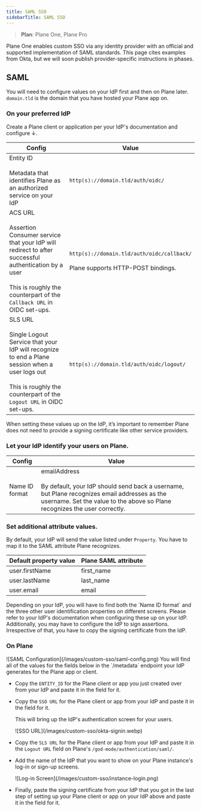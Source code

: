 ```yaml
---
title: SAML SSO
sidebarTitle: SAML SSO
---
```


> **Plan**: Plane One, Plane Pro   

Plane One enables custom SSO via any identity provider with an official and supported implementation of SAML standards. This page cites examples from Okta, but we will soon publish provider-specific instructions in phases.

## SAML

You will need to configure values on your IdP first and then on Plane later.
<Tip>
  `domain.tld` is the domain that you have hosted your Plane app on.
</Tip>

### On your preferred IdP

Create a Plane client or application per your IdP's documentation and configure ↓.

| **Config**                                                                                                                                                                                              | **Value**                                                                                          |
|---------------------------------------------------------------------------------------------------------------------------------------------------------------------------------------------------------|----------------------------------------------------------------------------------------------------|
| Entity ID  <br/><br/> Metadata that identifies Plane as an authorized service on your IdP                                                                                                                    | `http(s)://domain.tld/auth/oidc/`                                                                  |
| ACS URL <br/><br/>Assertion Consumer service that your IdP will redirect to after successful authentication by a user <br/><br/>This is roughly the counterpart of the `Callback URL` in OIDC set-ups.       | `http(s)://domain.tld/auth/oidc/callback/` <br/><br/> Plane supports HTTP-POST bindings.           |
| SLS URL <br/><br/>Single Logout Service that your IdP will recognize to end a Plane session when a user logs out <br/><br/>This is roughly the counterpart of the `Logout URL` in OIDC set-ups.                | `http(s)://domain.tld/auth/oidc/logout/`                                                           |

<Tip>
When setting these values up on the IdP, it’s important to remember Plane does not need to provide a signing certificate like other service providers.
</Tip>

### Let your IdP identify your users on Plane.

| **Config**                 | **Value**                                              |
|----------------------------|--------------------------------------------------------|
| Name ID format             | emailAddress <br/><br/> By default, your IdP should send back a username, but Plane recognizes email addresses as the username. Set the value to the above so Plane recognizes the user correctly.
### Set additional attribute values.

By default, your IdP will send the value listed under `Property`. You have to map it to the SAML attribute Plane recognizes.

| **Default property value** | **Plane SAML attribute**                   |
|----------------------------|--------------------------------------------|
| user.firstName             | first_name                                 |
| user.lastName              | last_name                                  |
| user.email                 | email                                      |

<Tip>
  Depending on your IdP, you will have to find both the `Name ID format` and the three other user identification properties on different screens. Please refer to your IdP's documentation when configuring these up on your IdP. Additionally, you may have to configure the IdP to sign assertions. Irrespective of that, you have to copy the signing certificate from the IdP.
</Tip>

### On Plane

<Frame>![SAML Configuration](/images/custom-sso/saml-config.png)</Frame>

<Tip>
  You will find all of the values for the fields below in the `/metadata` endpoint your IdP generates for the Plane app or client.
</Tip>

- Copy the `ENTITY_ID` for the Plane client or app you just created over from your IdP and paste it in the field for it.

- Copy the `SSO URL` for the Plane client or app from your IdP and paste it in the field for it.

  This will bring up the IdP's authentication screen for your users.

  <Frame>![SSO URL](/images/custom-sso/okta-signin.webp)</Frame>

- Copy the `SLS URL` for the Plane client or app from your IdP and paste it in the `Logout URL` field on Plane's `/god-mode/authentication/saml/`.

- Add the name of the IdP that you want to show on your Plane instance's log-in or sign-up screens.

  <Frame>![Log-in Screen](/images/custom-sso/instance-login.png)</Frame>

- Finally, paste the signing certificate from your IdP that you got in the last step of setting up your Plane client or app on your IdP above and paste it in the field for it.

